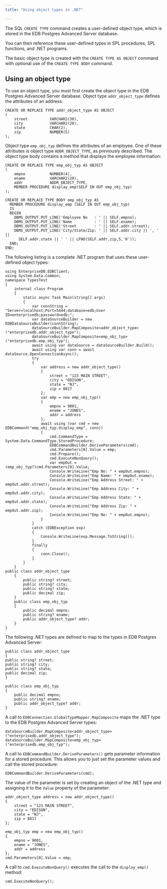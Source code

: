 ```yaml
---
title: "Using object types in .NET"

---
```


<div id="using_object_types" class="registered_link"></div>

The SQL `CREATE TYPE` command creates a user-defined object type, which is stored in the EDB Postgres Advanced Server database.

You can then reference these user-defined types in SPL procedures, SPL functions, and .NET programs.

The basic object type is created with the `CREATE TYPE AS OBJECT` command with optional use of the `CREATE TYPE BODY` command.

## Using an object type

To use an object type, you must first create the object type in the EDB Postgres Advanced Server database. Object type `addr_object_type` defines the attributes of an address:

```text
CREATE OR REPLACE TYPE addr_object_type AS OBJECT
(
    street          VARCHAR2(30),
    city            VARCHAR2(20),
    state           CHAR(2),
    zip             NUMBER(5)
);
```

Object type `emp_obj_typ` defines the attributes of an employee. One of these attributes is object type `ADDR_OBJECT_TYPE`, as previously described. The object type body contains a method that displays the employee information:

```text
CREATE OR REPLACE TYPE emp_obj_typ AS OBJECT
(
    empno           NUMBER(4),
    ename           VARCHAR2(20),
    addr            ADDR_OBJECT_TYPE,
    MEMBER PROCEDURE display_emp(SELF IN OUT emp_obj_typ)
);

CREATE OR REPLACE TYPE BODY emp_obj_typ AS
  MEMBER PROCEDURE display_emp (SELF IN OUT emp_obj_typ)
  IS
  BEGIN
    DBMS_OUTPUT.PUT_LINE('Employee No   : ' || SELF.empno);
    DBMS_OUTPUT.PUT_LINE('Name          : ' || SELF.ename);
    DBMS_OUTPUT.PUT_LINE('Street        : ' || SELF.addr.street);
    DBMS_OUTPUT.PUT_LINE('City/State/Zip: ' || SELF.addr.city || ', ' ||
      SELF.addr.state || ' ' || LPAD(SELF.addr.zip,5,'0'));
  END;
END;
```

The following listing is a complete .NET program that uses these user-defined object types:

```text
using EnterpriseDB.EDBClient;
using System.Data.Common;
namespace TypesTest
{
    internal class Program
    {
        static async Task Main(string[] args)
        {
            var connString = "Server=localhost;Port=5444;database=edb;User ID=enterprisedb;password=edb;";
            var dataSourceBuilder = new EDBDataSourceBuilder(connString);
            dataSourceBuilder.MapComposite<addr_object_type>("enterprisedb.addr_object_type");
            dataSourceBuilder.MapComposite<emp_obj_typ>("enterprisedb.emp_obj_typ");
            await using var dataSource = dataSourceBuilder.Build();
            await using var conn = await dataSource.OpenConnectionAsync();
            try
            {
                var address = new addr_object_type()
                {
                    street = "123 MAIN STREET",
                    city = "EDISON",
                    state = "NJ",
                    zip = 8817
                };
                var emp = new emp_obj_typ()
                {
                    empno = 9001,
                    ename = "JONES",
                    addr = address
                };
                await using (var cmd = new EDBCommand("emp_obj_typ.display_emp", conn))
                {
                    cmd.CommandType = System.Data.CommandType.StoredProcedure;
                    EDBCommandBuilder.DeriveParameters(cmd);
                    cmd.Parameters[0].Value = emp;
                    cmd.Prepare();
                    cmd.ExecuteNonQuery();
                    var empOut = (emp_obj_typ?)cmd.Parameters[0].Value;
                    Console.WriteLine("Emp No: " + empOut.empno);
                    Console.WriteLine("Emp Name: " + empOut.ename);
                    Console.WriteLine("Emp Address Street: " + empOut.addr.street);
                    Console.WriteLine("Emp Address City: " + empOut.addr.city);
                    Console.WriteLine("Emp Address State: " + empOut.addr.state);
                    Console.WriteLine("Emp Address Zip: " + empOut.addr.zip);
                    Console.WriteLine("Emp No: " + empOut.empno);
                }
            }
            catch (EDBException exp)
            {
                Console.WriteLine(exp.Message.ToString());
            }
            finally
            {
                conn.Close();
            }
        }
    }
public class addr_object_type
    {
        public string? street;
        public string? city;
        public string? state;
        public decimal zip;
    }
    public class emp_obj_typ
    {
        public decimal empno;
        public string? ename;
        public addr_object_type? addr;
    }
}
```

The following .NET types are defined to map to the types in EDB Postgres Advanced Server:

```text
public class addr_object_type
{
public string? street;
public string? city;
public string? state;
public decimal zip;
}

public class emp_obj_typ
{
    public decimal empno;
    public string? ename;
    public addr_object_type? addr;
}
```

A call to `EDBConnection.GlobalTypeMapper.MapComposite` maps the .NET type to the EDB Postgres Advanced Server types:

```text
dataSourceBuilder.MapComposite<addr_object_type>("enterprisedb.addr_object_type");
dataSourceBuilder.MapComposite<emp_obj_typ>("enterprisedb.emp_obj_typ");
```

A call to `EDBCommandBuilder.DeriveParameters()` gets parameter information for a stored procedure. This allows you to just set the parameter values and call the stored procedure:

```text
EDBCommandBuilder.DeriveParameters(cmd);
```

The value of the parameter is set by creating an object of the .NET type and assigning it to the `Value` property of the parameter:

```text
addr_object_type address = new addr_object_type()
{
    street = "123 MAIN STREET",
    city = "EDISON",
    state = "NJ",
    zip = 8817
};

emp_obj_typ emp = new emp_obj_typ()
{
    empno = 9001,
    ename = "JONES",
    addr = address
};
cmd.Parameters[0].Value = emp;
```

A call to `cmd.ExecuteNonQuery()` executes the call to the `display_emp()` method:

```text
cmd.ExecuteNonQuery();
```
